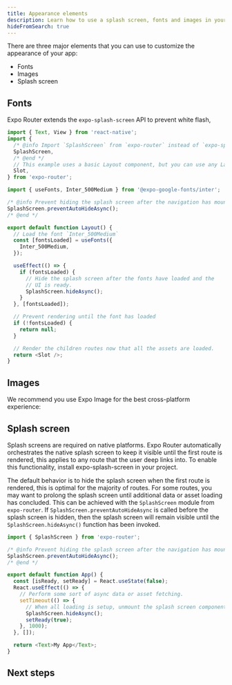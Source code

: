 ```yaml
---
title: Appearance elements
description: Learn how to use a splash screen, fonts and images in your app that is using Expo Router.
hideFromSearch: true
---
```



There are three major elements that you can use to customize the appearance of your app:

- Fonts
- Images
- Splash screen

## Fonts

Expo Router extends the `expo-splash-screen` API to prevent white flash,

```js app/_layout.js
import { Text, View } from 'react-native';
import {
  /* @info Import `SplashScreen` from `expo-router` instead of `expo-splash-screen` */
  SplashScreen,
  /* @end */
  // This example uses a basic Layout component, but you can use any Layout.
  Slot,
} from 'expo-router';

import { useFonts, Inter_500Medium } from '@expo-google-fonts/inter';

/* @info Prevent hiding the splash screen after the navigation has mounted. */
SplashScreen.preventAutoHideAsync();
/* @end */

export default function Layout() {
  // Load the font `Inter_500Medium`
  const [fontsLoaded] = useFonts({
    Inter_500Medium,
  });

  useEffect(() => {
    if (fontsLoaded) {
      // Hide the splash screen after the fonts have loaded and the
      // UI is ready.
      SplashScreen.hideAsync();
    }
  }, [fontsLoaded]);

  // Prevent rendering until the font has loaded
  if (!fontsLoaded) {
    return null;
  }

  // Render the children routes now that all the assets are loaded.
  return <Slot />;
}
```

## Images

We recommend you use Expo Image for the best cross-platform experience:

<BoxLink
  title="Expo Image API reference"
  description="For more information on how to install and use expo-image, see its API documentation."
  href="/versions/latest/sdk/image"
  imageUrl="/static/images/packages/expo-image.png"
/>

## Splash screen

Splash screens are required on native platforms. Expo Router automatically orchestrates the native splash screen to keep it visible until the first route is rendered, this applies to any route that the user deep links into. To enable this functionality, install expo-splash-screen in your project.

The default behavior is to hide the splash screen when the first route is rendered, this is optimal for the majority of routes. For some routes, you may want to prolong the splash screen until additional data or asset loading has concluded. This can be achieved with the `SplashScreen` module from `expo-router`. If `SplashScreen.preventAutoHideAsync` is called before the splash screen is hidden, then the splash screen will remain visible until the `SplashScreen.hideAsync()` function has been invoked.

```js app/index.tsx
import { SplashScreen } from 'expo-router';

/* @info Prevent hiding the splash screen after the navigation has mounted. */
SplashScreen.preventAutoHideAsync();
/* @end */

export default function App() {
  const [isReady, setReady] = React.useState(false);
  React.useEffect(() => {
    // Perform some sort of async data or asset fetching.
    setTimeout(() => {
      // When all loading is setup, unmount the splash screen component.
      SplashScreen.hideAsync();
      setReady(true);
    }, 1000);
  }, []);

  return <Text>My App</Text>;
}
```

## Next steps

<BoxLink
  title="Error handling"
  description="Improve the user experience by gracefully handling unexpected errors."
  href="/routing/error-handling/"
/>
